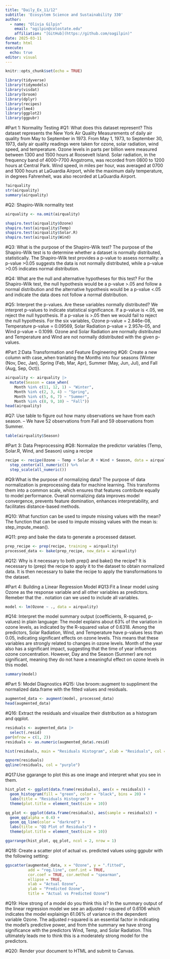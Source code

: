 ```yaml
---
title: "Daily_Ex_11/12"
subtitle: 'Ecosystem Science and Sustainability 330'
author: 
  - name: "Olivia Gilpin"
    email: "ogilpin@colostate.edu"
    affiliation: "[GitHub](https://github.com/oagilpin)"
date: 2025-03-11
format: html
execute:
  echo: true
editor: visual
---
```


```r
knitr::opts_chunk$set(echo = TRUE)
```

```r
library(tidyverse)
library(tidymodels)
library(visdat)
library(broom)
library(dplyr)
library(recipes)
library(lme4)
library(ggplot2)
library(ggpubr)
```

#Part 1: Normality Testing
#Q1: What does this dataset represent? This dataset represents the New York Air Quality Measurements of daily air quality from May to September in 1973.  From May 1, 1973, to September 30, 1973, daily air quality readings were taken for ozone, solar radiation, wind speed, and temperature. Ozone levels in parts per billion were measured between 1300 and 1500 hours at Roosevelt Island. Solar radiation, in the frequency band of 4000–7700 Angstroms, was recorded from 0800 to 1200 hours at Central Park. Wind speed, in miles per hour, was averaged at 0700 and 1000 hours at LaGuardia Airport, while the maximum daily temperature, in degrees Fahrenheit, was also recorded at LaGuardia Airport.
```r
?airquality 
str(airquality)
summary(airquality)
```

#Q2: Shapiro-Wilk normality test
```r
airquality <- na.omit(airquality)

shapiro.test(airquality$Ozone)
shapiro.test(airquality$Temp)
shapiro.test(airquality$Solar.R)
shapiro.test(airquality$Wind)
```

#Q3: What is the purpose of the Shapiro-Wilk test? The purpose of the Shapiro-Wilk test is to determine whether a dataset is normally distributed, statistically. The Shapiro-Wilk test provides a p-value to assess normality: a p-value >0.05 suggests the data is not normally distributed, while a p-value >0.05 indicates normal distribution.


#Q4: What are the null and alternative hypotheses for this test? For the Shapiro-Wilk test, the null hypothesis would be a p-value >.05 and follow a normal distribution and the alternative hypothesis would be a p-value <.05 and indicate the data does not follow a normal distribution.

#Q5: Interpret the p-values. Are these variables normally distributed? We interpret p-values to indicate statistical significance. If a p-value is <.05, we reject the null hypothesis. If a p-value is >.05 then we would fail to reject the null hypothesis. For the six variables, Ozone p-value = 2.846e-08, Temperature p-value = 0.09569, Solar Radiation p-value = 2.957e-05, and Wind p-value = 0.1099. Ozone and Solar Radiation are normally distributed and Temperature and Wind are not normally ddistributed with the given p-values. 

#Part 2:Data Transformation and Feature Engineering
#Q6: Create a new column with case_when tranlating the Months into four seasons (Winter (Nov, Dec, Jan), Spring (Feb, Mar, Apr), Summer (May, Jun, Jul), and Fall (Aug, Sep, Oct)).
```r
airquality <- airquality |>
  mutate(Season = case_when(
    Month %in% c(11, 12, 1) ~ "Winter",
    Month %in% c(2, 3, 4) ~ "Spring",
    Month %in% c(5, 6, 7) ~ "Summer",
    Month %in% c(8, 9, 10) ~ "Fall"))
head(airquality)
```

#Q7: Use table to figure out how many observations we have from each season. -- We have 52 observations from Fall and 59 observations from Summer. 
```r
table(airquality$Season)
```



#Part 3: Data Preprocessing
#Q8: Normalize the predictor variables (Temp, Solar.R, Wind, and Season) using a recipe
```r
recipe <- recipe(Ozone ~ Temp + Solar.R + Wind + Season, data = airquality) %>%
  step_center(all_numeric()) %>%  
  step_scale(all_numeric())
```


#Q9:What is the purpose of normalizing data? The purpose of data normalization is preprocessing data for machine learning. This transforms them into a common scale, which ensures that features contribute equally to model performance. Overall normalizing data improves model convergence, prevents feature domination, enhances interpretability, and facilitates distance-based methods.

#Q10: What function can be used to impute missing values with the mean? The function that can be used to impute missing values with the mean is: step_impute_mean().

#Q11: prep and bake the data to generate a processed dataset.
```r
prep_recipe <- prep(recipe, training = airquality)
processed_data <- bake(prep_recipe, new_data = airquality)
```

#Q12: Why is it necessary to both prep() and bake() the recipe? It is necessary to (prep) the recipe to apply it to the dataset to obtain normalized data. It is then necessary to bake the recipe to apply the transformations to the dataset.


#Part 4: Building a Linear Regression Model
#Q13:Fit a linear model using Ozone as the response variable and all other variables as predictors. Remeber that the . notation can we used to include all variables.
```r
model <- lm(Ozone ~ ., data = airquality)
```

#Q14: Interpret the model summary output (coefficients, R-squared, p-values) in plain language: The model explains about 63% of the variation in ozone levels, as indicated by the R-squared value of 0.6318. Among the predictors, Solar Radiation, Wind, and Temperature have p-values less than 0.05, indicating significant effects on ozone levels. This means that these variables are strongly related to changes in ozone levels. Month of the year also has a significant impact, suggesting that the time of year influences ozone concentration. However, Day and the Season (Summer) are not significant, meaning they do not have a meaningful effect on ozone levels in this model.
```r
summary(model)
```

#Part 5: Model Diagnostics
#Q15: Use broom::augment to suppliment the normalized data.frame with the fitted values and residuals.
```r
augmented_data <- augment(model, processed_data)
head(augmented_data)
```

#Q16: Extract the residuals and visualize their distribution as a histogram and qqplot.
```r
residuals <- augmented_data |>
  select(.resid)
par(mfrow = c(1, 2))  
residuals <- as.numeric(augmented_data$.resid)

hist(residuals, main = "Residuals Histogram", xlab = "Residuals", col = "green")

qqnorm(residuals)
qqline(residuals, col = "purple")
```


#Q17:Use ggarange to plot this as one image and interpret what you see in them.
```r
hist_plot <- ggplot(data.frame(residuals), aes(x = residuals)) +
  geom_histogram(fill = "green", color = "black", bins = 20) +
  labs(title = "Residuals Histogram") +
  theme(plot.title = element_text(size = 10))

qq_plot <- ggplot(data.frame(residuals), aes(sample = residuals)) +
  geom_qq(alpha = 0.4) +
  geom_qq_line(color = "darkred") +
  labs(title = "QQ Plot of Residuals") + 
  theme(plot.title = element_text(size = 10))

ggarrange(hist_plot, qq_plot, ncol = 2, nrow = 1)
```


#Q18: Create a scatter plot of actual vs. predicted values using ggpubr with the following setting:
```r
ggscatter(augmented_data, x = "Ozone", y = ".fitted",
          add = "reg.line", conf.int = TRUE,
          cor.coef = TRUE, cor.method = "spearman",
          ellipse = TRUE,
          xlab = "Actual Ozone",    
          ylab = "Predicted Ozone", 
          title = "Actual vs Predicted Ozone") 
```


#Q19: How strong of a model do you think this is? In the summary output of the linear regression model we see an adjusted r-squared of 0.6106 which indicates the model explainign 61.06% of variance in the dependent variable Ozone. The adjusted r-squared is an essential factor in indicating the model's predictive power, and from thhe summary we have strong significance with the predictors Wind, Temp, and Solar Radiation. This ultimately leads me to think this is a moderately strong model for the predictors. 


#Q20: Render your document to HTML and submit to Canvas. 






